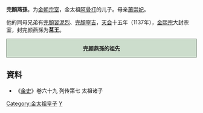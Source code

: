 '''完顏燕孫'''，为[[金朝|金朝]][[宗室|宗室]]，金太祖[[阿骨打|阿骨打]]的儿子。母亲[[蕭崇妃|蕭崇妃]]。

他的同母兄弟有[[完顏習泥烈|完顏習泥烈]]、[[完顏寧吉|完顏寧吉]]，[[天会_(金)|天会]]十五年（1137年），[[金熙宗|金熙宗]]大封宗室，封完颜燕孫为'''莒王'''。
<div style="clear: both; width: 100%; padding: 0; text-align: left; border: none;" class="NavFrame">
<div style="background: #ccddcc; text-align: center; border: 1px solid #667766" class="NavHead">'''完颜燕孫的祖先'''
</div>
<div class="NavContent" style="display:none;">
{{ahnentafel-compact5|align=center
|style=font-size: 90%; line-height: 110%;
|border=1
|boxstyle=padding-top: 0; padding-bottom: 0;
|boxstyle_1=background-color: #fcc;
|boxstyle_2=background-color: #fb9;
|boxstyle_3=background-color: #ffc;
|boxstyle_4=background-color: #bfc;
|boxstyle_5=background-color: #9fe;
|1= '''完颜燕孫'''
|2= '''父亲:'''<br />金太祖[[完颜阿骨打|完颜阿骨打]]
|3= '''母亲:'''<br />蕭崇妃
|4= '''祖父:'''<br />追尊[[世祖|世祖]][[劾里鉢|劾里鉢]]
|5= '''祖母:'''<br />[[翼簡皇后|拿懶氏]]
|6= 
|7= 
|8= 追尊[[景祖|景祖]][[烏骨廼|烏骨廼]]
|9= [[唐括多保真|唐括多保真]]
|10= 
|11= 
|12= 
|13= 
|14= 
|15= 
|16= 追尊[[昭祖|昭祖]][[完颜石鲁|完颜石鲁]]
|17= [[徒单乌古论都葛|徒单乌古论都葛]]
}}
</div></div>

== 資料 ==
*《[[金史|金史]]》卷六十九 列传第七 太祖诸子

[[Category:金太祖皇子|Category:金太祖皇子]]
[[Category:完颜氏|Y]]
